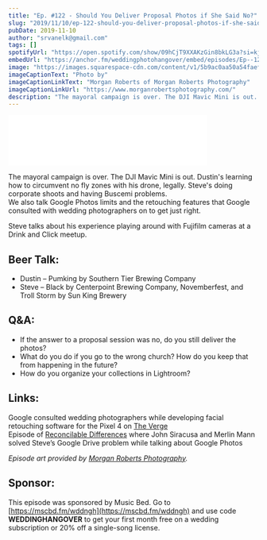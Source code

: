 ```yaml
---
title: "Ep. #122 - Should You Deliver Proposal Photos if She Said No?"
slug: "2019/11/10/ep-122-should-you-deliver-proposal-photos-if-she-said-no"
pubDate: 2019-11-10
author: "srvanelk@gmail.com"
tags: []
spotifyUrl: "https://open.spotify.com/show/09hCjT9XXAKzGin8bkLG3a?si=kjRZvQ1JTb6Ov3HVzSSlWA"
embedUrl: "https://anchor.fm/weddingphotohangover/embed/episodes/Ep--122---Should-You-Deliver-Proposal-Photos-if-She-Said-No-e8tu8i"
image: "https://images.squarespace-cdn.com/content/v1/5b9ac0aa50a54faef024c950/1573411981795-DK6QRH1O9SHRHFS1UQ8X/Morgan+Roberts+Wedding+Folio-6.jpg?format=original"
imageCaptionText: "Photo by"
imageCaptionLinkText: "Morgan Roberts of Morgan Roberts Photography"
imageCaptionLinkUrl: "https://www.morganrobertsphotography.com/"
description: "The mayoral campaign is over. The DJI Mavic Mini is out. Dustin's learning how to circumvent no fly zones with his drone, legally. Steve's doing corporate shoots and having Buscemi problems..."
---
```


<iframe
  class="embedly-embed"
  src="//cdn.embedly.com/widgets/media.html?src=https%3A%2F%2Fanchor.fm%2Fweddingphotohangover%2Fembed%2Fepisodes%2FEp--122---Should-You-Deliver-Proposal-Photos-if-She-Said-No-e8tu8i&amp;url=https%3A%2F%2Fanchor.fm%2Fweddingphotohangover%2Fepisodes%2FEp--122---Should-You-Deliver-Proposal-Photos-if-She-Said-No-e8tu8i&amp;image=https%3A%2F%2Fd3t3ozftmdmh3i.cloudfront.net%2Fproduction%2Fpodcast_uploaded_episode400%2F805714%2F805714-1573411887391-3edeec2adb2fc.jpg&amp;key=61d05c9d54e8455ea7a9677c366be814&amp;type=text%2Fhtml&amp;schema=anchor&amp;wmode=opaque"
  width="400"
  height="102"
  scrolling="no"
  frameborder="0"
  allow="autoplay; fullscreen"
  allowfullscreen
></iframe>

The mayoral campaign is over. The DJI Mavic Mini is out. Dustin's learning how to circumvent no fly zones with his drone, legally. Steve's doing corporate shoots and having Buscemi problems.  
We also talk Google Photos limits and the retouching features that Google consulted with wedding photographers on to get just right.

Steve talks about his experience playing around with Fujifilm cameras at a Drink and Click meetup.

## Beer Talk:

- Dustin – Pumking by Southern Tier Brewing Company  
- Steve – Black by Centerpoint Brewing Company, Novemberfest, and Troll Storm by Sun King Brewery

## Q&A:

- If the answer to a proposal session was no, do you still deliver the photos?  
- What do you do if you go to the wrong church? How do you keep that from happening in the future?  
- How do you organize your collections in Lightroom?

## Links:

Google consulted wedding photographers while developing facial retouching software for the Pixel 4 on [The Verge](https://www.theverge.com/platform/amp/2019/11/1/20943627/google-pixel-4-face-retouching-photos-isaac-reynolds)  
Episode of [Reconcilable Differences](https://www.relay.fm/rd/116) where John Siracusa and Merlin Mann solved Steve’s Google Drive problem while talking about Google Photos


*Episode art provided by [Morgan Roberts Photography](https://www.morganrobertsphotography.com/).*

## Sponsor:

This episode was sponsored by Music Bed. Go to [https://mscbd.fm/wddngh](https://mscbd.fm/wddngh) and use code **WEDDINGHANGOVER** to get your first month free on a wedding subscription or 20% off a single-song license.
